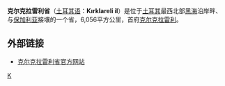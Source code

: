 '''克尔克拉雷利省'''（[[土耳其语|土耳其语]]：'''Kırklareli il'''）是位于[[土耳其|土耳其]]最西北部[[黑海|黑海]]沿岸畔、与[[保加利亚|保加利亚]]接壤的一个省，6,056平方公里，首府[[克尔克拉雷利|克尔克拉雷利]]。

== 外部链接 ==
* [http://www.kirklareli.gov.tr 克尔克拉雷利省官方网站] {{Wayback|url=http://www.kirklareli.gov.tr/ |date=20060820091721 }}

{{WAsia-stub}}
{{Turkey}}

[[Category:土耳其行政區劃|K]]